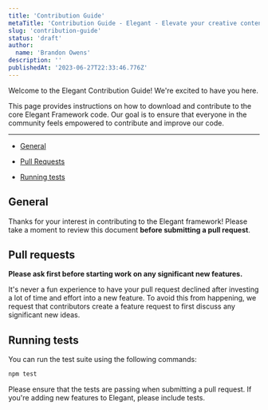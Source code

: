 ```yaml
---
title: 'Contribution Guide'
metaTitle: 'Contribution Guide - Elegant - Elevate your creative content.'
slug: 'contribution-guide'
status: 'draft'
author:
  name: 'Brandon Owens'
description: ''
publishedAt: '2023-06-27T22:33:46.776Z'
---
```


Welcome to the Elegant Contribution Guide! We're excited to have you here.

This page provides instructions on how to download and contribute to the core Elegant Framework code. Our goal is to ensure that everyone in the community feels empowered to contribute and improve our code.

---







- [General](#general)

- [Pull Requests](#pull-requests)

- [Running tests](#running-tests)



## General

Thanks for your interest in contributing to the Elegant framework! Please take a moment to review this document **before submitting a pull request**.



## Pull requests

**Please ask first before starting work on any significant new features.**

It's never a fun experience to have your pull request declined after investing a lot of time and effort into a new feature. To avoid this from happening, we request that contributors create a feature request to first discuss any significant new ideas.



## Running tests

You can run the test suite using the following commands:

```sh
npm test
```

Please ensure that the tests are passing when submitting a pull request. If you're adding new features to Elegant, please include tests.

